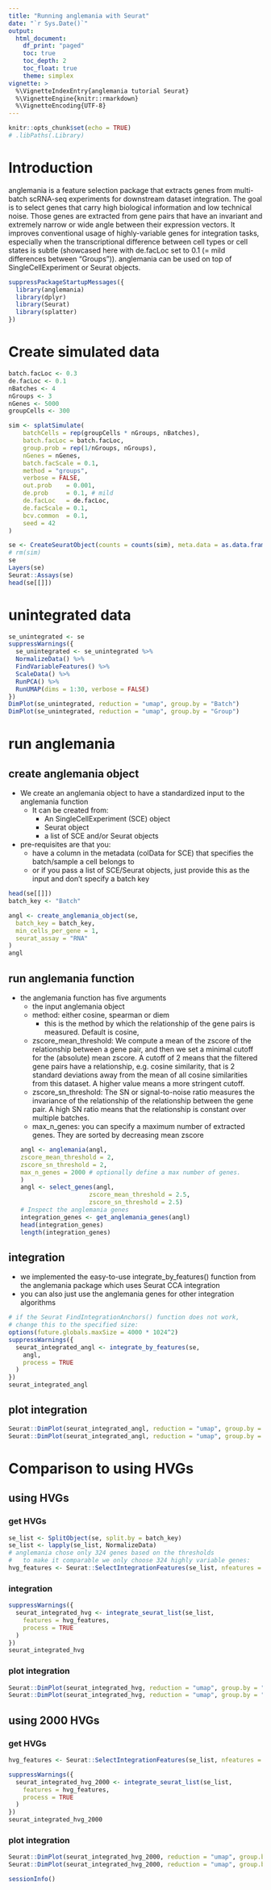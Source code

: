 ```yaml
---
title: "Running anglemania with Seurat"
date: "`r Sys.Date()`"
output:
  html_document:
    df_print: "paged"
    toc: true
    toc_depth: 2
    toc_float: true
    theme: simplex
vignette: >
  %\VignetteIndexEntry{anglemania tutorial Seurat}
  %\VignetteEngine{knitr::rmarkdown}
  %\VignetteEncoding{UTF-8}
---
```


```r
knitr::opts_chunk$set(echo = TRUE)
# .libPaths(.Library)
```

# Introduction
anglemania is a feature selection package that extracts genes from multi-batch scRNA-seq 
experiments for downstream dataset integration.
The goal is to select genes that carry high biological information and low 
technical noise. Those genes are extracted from gene pairs that have an 
invariant and extremely narrow or wide angle between their expression vectors.
It improves conventional usage of highly-variable genes for integration tasks, 
especially when the transcriptional difference between cell types or cell states 
is subtle (showcased here with de.facLoc set to 0.1 (= mild differences between "Groups")).
anglemania can be used on top of SingleCellExperiment or Seurat objects.

```r
suppressPackageStartupMessages({
  library(anglemania)
  library(dplyr)
  library(Seurat)
  library(splatter)
})
```

# Create simulated data
```r
batch.facLoc <- 0.3
de.facLoc <- 0.1
nBatches <- 4
nGroups <- 3
nGenes <- 5000
groupCells <- 300

sim <- splatSimulate(
    batchCells = rep(groupCells * nGroups, nBatches),
    batch.facLoc = batch.facLoc,
    group.prob = rep(1/nGroups, nGroups),
    nGenes = nGenes,
    batch.facScale = 0.1,
    method = "groups",
    verbose = FALSE,
    out.prob    = 0.001,
    de.prob     = 0.1, # mild 
    de.facLoc   = de.facLoc,
    de.facScale = 0.1,
    bcv.common  = 0.1,
    seed = 42
)

se <- CreateSeuratObject(counts = counts(sim), meta.data = as.data.frame(colData(sim)))
# rm(sim)
se
Layers(se)
Seurat::Assays(se)
head(se[[]])
```

# unintegrated data
```r

se_unintegrated <- se
suppressWarnings({
  se_unintegrated <- se_unintegrated %>%
  NormalizeData() %>%
  FindVariableFeatures() %>%
  ScaleData() %>%
  RunPCA() %>%
  RunUMAP(dims = 1:30, verbose = FALSE)
})
DimPlot(se_unintegrated, reduction = "umap", group.by = "Batch")
DimPlot(se_unintegrated, reduction = "umap", group.by = "Group")
```

# run anglemania
## create anglemania object
* We create an anglemania object to have a standardized input to the anglemania function
  * It can be created from:
    * An SingleCellExperiment (SCE) object
    * Seurat object
    * a list of SCE and/or Seurat objects
* pre-requisites are that you:
  * have a column in the metadata (colData for SCE) that specifies the batch/sample a cell belongs to
  * or if you pass a list of SCE/Seurat objects, just provide this as the input and
   don't specify a batch key
  
```r
head(se[[]])
batch_key <- "Batch"

angl <- create_anglemania_object(se,
  batch_key = batch_key,
  min_cells_per_gene = 1,
  seurat_assay = "RNA"
)
angl
```

## run anglemania function
* the anglemania function has five arguments
  * the input anglemania object
  * method: either cosine, spearman or diem
    * this is the method by which the relationship of the gene pairs is measured. Default is cosine, 
  * zscore_mean_threshold: We compute a mean of the zscore of the relationship between a gene pair,
    and then we set a minimal cutoff for the (absolute) mean zscore. A cutoff of 2 means that the
    filtered gene pairs have a relationship, e.g. cosine similarity, that is 2 standard deviations 
    away from the mean of all cosine similarities from this dataset. A higher value means a more 
    stringent cutoff.
  * zscore_sn_threshold: The SN or signal-to-noise ratio measures the invariance of the relationship
    of the relationship between the gene pair. A high SN ratio means that the relationship is constant
    over multiple batches.
  * max_n_genes: you can specify a maximum number of extracted genes. They are sorted by decreasing 
    mean zscore
```r
angl <- anglemania(angl,
  zscore_mean_threshold = 2,
  zscore_sn_threshold = 2,
  max_n_genes = 2000 # optionally define a max number of genes.
)
angl <- select_genes(angl,
                     zscore_mean_threshold = 2.5,
                     zscore_sn_threshold = 2.5)
# Inspect the anglemania genes
integration_genes <- get_anglemania_genes(angl)
head(integration_genes)
length(integration_genes)
```

## integration
* we implemented the easy-to-use integrate_by_features() function from the anglemania package which uses Seurat CCA integration
* you can also just use the anglemania genes for other integration algorithms
```r
# if the Seurat FindIntegrationAnchors() function does not work,
# change this to the specified size:
options(future.globals.maxSize = 4000 * 1024^2)
suppressWarnings({
  seurat_integrated_angl <- integrate_by_features(se,
    angl,
    process = TRUE
  )
})
seurat_integrated_angl
```


## plot integration
```r
Seurat::DimPlot(seurat_integrated_angl, reduction = "umap", group.by = "Batch")
Seurat::DimPlot(seurat_integrated_angl, reduction = "umap", group.by = "Group")
```

# Comparison to using HVGs
## using HVGs
### get HVGs
```r
se_list <- SplitObject(se, split.by = batch_key)
se_list <- lapply(se_list, NormalizeData)
# anglemania chose only 324 genes based on the thresholds
#   to make it comparable we only choose 324 highly variable genes:
hvg_features <- Seurat::SelectIntegrationFeatures(se_list, nfeatures = 324)
```

### integration
```r
suppressWarnings({
  seurat_integrated_hvg <- integrate_seurat_list(se_list,
    features = hvg_features,
    process = TRUE
  )
})
seurat_integrated_hvg
```

### plot integration
```r
Seurat::DimPlot(seurat_integrated_hvg, reduction = "umap", group.by = "Batch")
Seurat::DimPlot(seurat_integrated_hvg, reduction = "umap", group.by = "Group")
```

## using 2000 HVGs
### get HVGs
```r
hvg_features <- Seurat::SelectIntegrationFeatures(se_list, nfeatures = 2000)
```

```r
suppressWarnings({
  seurat_integrated_hvg_2000 <- integrate_seurat_list(se_list,
    features = hvg_features,
    process = TRUE
  )
})
seurat_integrated_hvg_2000
```

### plot integration
```r
Seurat::DimPlot(seurat_integrated_hvg_2000, reduction = "umap", group.by = "Batch")
Seurat::DimPlot(seurat_integrated_hvg_2000, reduction = "umap", group.by = "Group")
```

```r
sessionInfo()
```